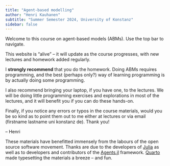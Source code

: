 ```yaml
---
title: "Agent-based modelling"
author: "Henri Kauhanen"
subtitle: "Summer Semester 2024, University of Konstanz"
sidebar: false
---
```


Welcome to this course on agent-based models (ABMs). Use the top bar to navigate.

This website is "alive" -- it will update as the course progresses, with new lectures and homework added regularly.

I **strongly recommend** that you do the homework. Doing ABMs requires programming, and the best (perhaps only?) way of learning programming is by actually doing some programming.

I also recommend bringing your laptop, if you have one, to the lectures. We will be doing little programming exercises and explorations in most of the lectures, and it will benefit you if you can do these hands-on.

Finally, if you notice any errors or typos in the course materials, would you be so kind as to point them out to me either at lectures or via email (firstname lastname uni konstanz de). Thank you!

-- Henri


::: {.callout-note collapse=true title="Acknowledgements"}
These materials have benefitted immensely from the labours of the open source software movement. Thanks are due to the developers of [Julia](https://julialang.org) as well as to developers and contributors of the [Agents.jl](https://juliadynamics.github.io/Agents.jl) framework. [Quarto](https://quarto.org) made typesetting the materials a breeze -- and fun.
:::


